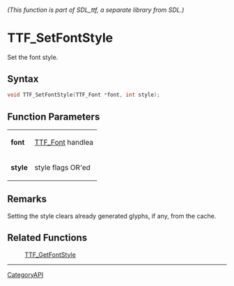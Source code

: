 ====== (This function is part of SDL_ttf, a separate library from SDL.) ======
= TTF_SetFontStyle =

Set the font style.

== Syntax ==

<syntaxhighlight lang='c'>
void TTF_SetFontStyle(TTF_Font *font, int style);
</syntaxhighlight>

== Function Parameters ==

{|
|'''font'''
|[[TTF_Font]] handlea
|-
|'''style'''
|style flags OR'ed
|}

== Remarks ==

Setting the style clears already generated glyphs, if any, from the cache.

== Related Functions ==

:[[TTF_GetFontStyle]]

----
[[CategoryAPI]]


